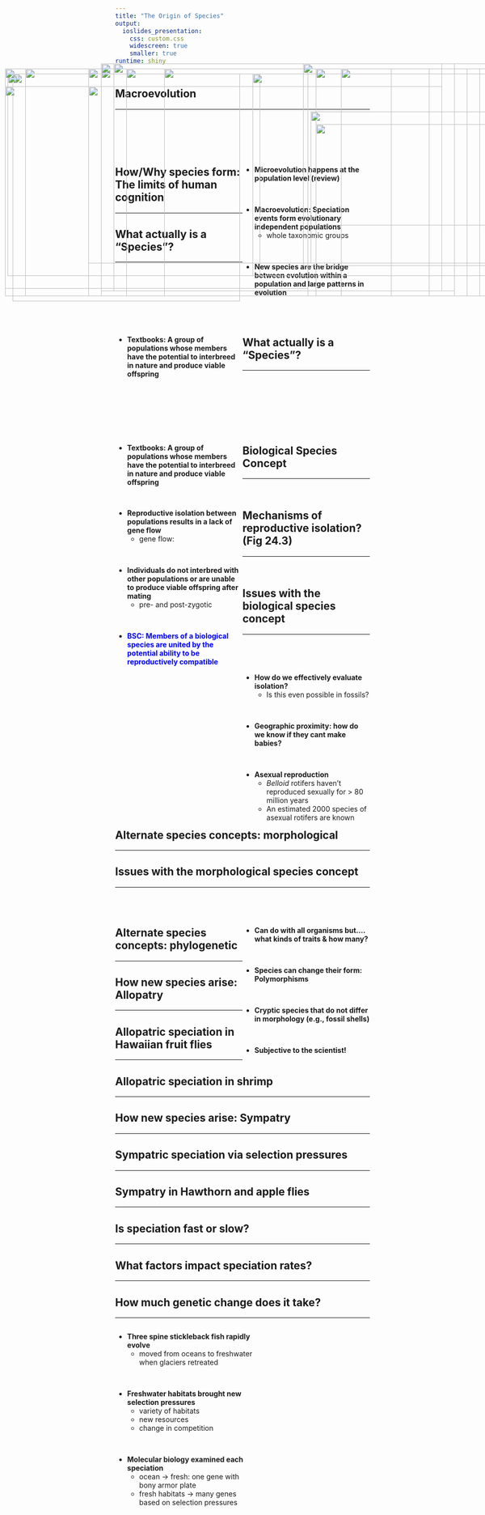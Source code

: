 ```yaml
---
title: "The Origin of Species"
output: 
  ioslides_presentation:
    css: custom.css
    widescreen: true
    smaller: true
runtime: shiny
---
```


## Macroevolution
<hr>
<br/>
<br/>
<br/>
<br/>

<div style="float: right; width: 50%;">
* **Microevolution happens at the population level (review)**

<br/>

* **Macroevolution: Speciation events form evolutionary independent populations**
    + whole taxonomic groups

<br/>

* **New species are the bridge between evolution within a population and large patterns in evolution**

</div>

<IMG STYLE="position:absolute; TOP:200px; LEFT:25px; WIDTH:450px; HEIGHT:450px" SRC="images/macro.png">

## How/Why species form: The limits of human cognition
<hr>

<IMG STYLE="position:absolute; TOP:190px; LEFT:325px; WIDTH:450px; HEIGHT:450px" SRC="images/speciation-continuum.jpg">

## What actually is a "Species"?
<hr>
<br/>
<br/>
<br/>
<br/>
<br/>
<br/>

<div style="float: left; width: 50%;">

* **Textbooks: A group of populations whose members have the potential to interbreed in nature and produce viable offspring**

</div>

## What actually is a "Species"?
<hr>
<br/>
<br/>
<br/>
<br/>
<br/>
<br/>

<div style="float: left; width: 50%;">

* **Textbooks: A group of populations whose members have the potential to interbreed in nature and produce viable offspring**

</div>

<IMG STYLE="position:absolute; TOP:200px; LEFT:500px; WIDTH:600px; HEIGHT:400px" SRC="images/finches.png">

## Biological Species Concept
<hr>
<br/>


<div style="float: left; width: 50%;">

* **Reproductive isolation between populations results in a lack of gene flow**
    + gene flow: 
    
<br/>

* **Individuals do not interbred with other populations or are unable to produce viable offspring after mating**
    + pre- and post-zygotic

<br/>

* <span style="color:blue">**BSC: Members of a biological species are united by the potential ability to be reproductively compatible**</span>

</div>

<IMG STYLE="position:absolute; TOP:190px; LEFT:625px; WIDTH:325px; HEIGHT:450px" SRC="images/speciesconcept.jpg">

## Mechanisms of reproductive isolation? (Fig 24.3)
<hr>
<br/>

<IMG STYLE="position:absolute; TOP:190px; LEFT:200px; WIDTH:700px; HEIGHT:450px" SRC="images/lark.png">

## Issues with the biological species concept
<hr>
<br/>
<br/>

<div style="float: left; width: 50%;">

* **How do we effectively evaluate isolation?**
    + Is this even possible in fossils?

<br/>

* **Geographic proximity: how do we know if they cant make babies?**

<br/>

* **Asexual reproduction**
    + *Belloid* rotifers haven’t
reproduced sexually for > 80 million years 
    + An estimated 2000 species of asexual rotifers are known

</div>

<IMG STYLE="position:absolute; TOP:300px; LEFT:625px; WIDTH:400px; HEIGHT:200px" SRC="images/rotifer.jpg">

## Alternate species concepts: morphological
<hr>

<IMG STYLE="position:absolute; TOP:190px; LEFT:175px; WIDTH:750px; HEIGHT:450px" SRC="images/morph.png">

## Issues with the morphological species concept
<hr>
<br/>
<br/>

<div style="float: right; width: 50%;">
* **Can do with all organisms but.... what kinds of traits & how many?**

<br/>

* **Species can change their form: Polymorphisms**

<br/>

* **Cryptic species that do not differ in morphology (e.g., fossil shells)**

<br/>

* **Subjective to the scientist!**
</div>

<IMG STYLE="position:absolute; TOP:200px; LEFT:15px; WIDTH:500px; HEIGHT:400px" SRC="images/mimic.png">

## Alternate species concepts: phylogenetic
<hr>

<IMG STYLE="position:absolute; TOP:225px; LEFT:10px; WIDTH:600px; HEIGHT:400px" SRC="images/phylo.jpg">

<IMG STYLE="position:absolute; TOP:275px; LEFT:615px; WIDTH:450px; HEIGHT:300px" SRC="images/phylo2.gif">

## How new species arise: Allopatry
<hr>

<IMG STYLE="position:absolute; TOP:190px; LEFT:50px; WIDTH:1000px; HEIGHT:450px" SRC="images/allo.png">

## Allopatric speciation in Hawaiian fruit flies
<hr>

<IMG STYLE="position:absolute; TOP:180px; LEFT:200px; WIDTH:700px; HEIGHT:450px" SRC="images/allo_fruit.jpg">

## Allopatric speciation in shrimp
<hr>

<IMG STYLE="position:absolute; TOP:180px; LEFT:225px; WIDTH:650px; HEIGHT:450px" SRC="images/shrimp.jpg">

## How new species arise: Sympatry
<hr>

<IMG STYLE="position:absolute; TOP:225px; LEFT:175px; WIDTH:700px; HEIGHT:350px" SRC="images/symp.png">

## Sympatric speciation via selection pressures
<hr>

<IMG STYLE="position:absolute; TOP:190px; LEFT:250px; WIDTH:600px; HEIGHT:450px" SRC="images/symp2.jpg">

## Sympatry in Hawthorn and apple flies
<hr>

<IMG STYLE="position:absolute; TOP:190px; LEFT:10px; WIDTH:600px; HEIGHT:450px" SRC="images/flies2.jpg">

<IMG STYLE="position:absolute; TOP:190px; LEFT:675px; WIDTH:300px; HEIGHT:450px" SRC="images/flies3.png">

## Is speciation fast or slow?
<hr>

<IMG STYLE="position:absolute; TOP:180px; LEFT:200px; WIDTH:700px; HEIGHT:450px" SRC="images/fossils.jpg">

## What factors impact speciation rates?
<hr>

<IMG STYLE="position:absolute; TOP:180px; LEFT:200px; WIDTH:700px; HEIGHT:450px" SRC="images/punc.png">

## How much genetic change does it take?
<hr>

<div style="float: left; width: 55%;">

* **Three spine stickleback fish rapidly evolve**
    + moved from oceans to freshwater when glaciers retreated

<br/>

* **Freshwater habitats brought new selection pressures**
    + variety of habitats
    + new resources
    + change in competition

<br/>

* **Molecular biology examined each speciation**
    + ocean &rarr; fresh: one gene with bony armor plate
    + fresh habitats &rarr; many genes based on selection pressures
</div>

<IMG STYLE="position:absolute; TOP:180px; LEFT:600px; WIDTH:450px; HEIGHT:400px" SRC="images/fish.jpg">
